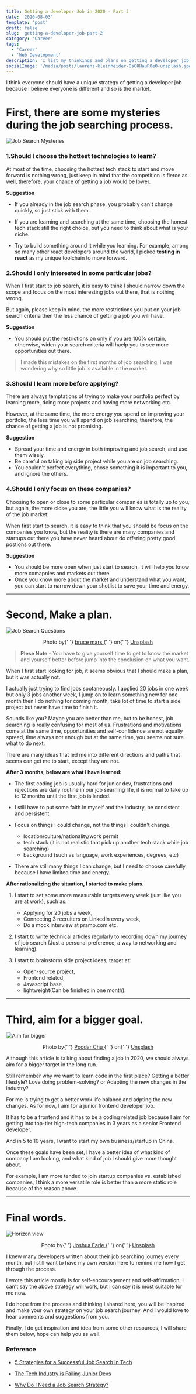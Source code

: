 ```yaml
---
title: Getting a developer Job in 2020 - Part 2
date: '2020-08-03'
template: 'post'
draft: false
slug: 'getting-a-developer-job-part-2'
category: 'Career'
tags:
  - 'Career'
  - 'Web Development'
description: 'I list my thinkings and plans on getting a developer job in the next 3 months, I hope it will work and you can find them relevant and helpful.'
socialImage: '/media/posts/laurenz-kleinheider-OsC8HauR0e0-unsplash.jpg'
---
```


I think everyone should have a unique strategy of getting a developer job because I believe everyone is different and so is the market.

# First, there are some mysteries during the job searching process.

![Job Search Mysteries](https://dev-to-uploads.s3.amazonaws.com/i/c5yii3545gxn8osujyrq.png)

### 1.Should I choose the hottest technologies to learn?

At most of the time, choosing the hottest tech stack to start and move forward is nothing wrong, just keep in mind that the competition is fierce as well, therefore, your chance of getting a job would be lower.

**Suggestion**

- If you already in the job search phase, you probably can't change quickly, so just stick with them.

- If you are learning and searching at the same time, choosing the honest tech stack still the right choice, but you need to think about what is your niche.

- Try to build something around it while you learning. For example, among so many other react developers around the world, I picked **testing in react** as my unique toolchain to move forward.

### 2.Should I only interested in some particular jobs?

When I first start to job search, it is easy to think I should narrow down the scope and focus on the most interesting jobs out there, that is nothing wrong.

But again, please keep in mind, the more restrictions you put on your job search criteria then the less chance of getting a job you will have.

**Suggestion**

- You should put the restrictions on only if you are 100% certain, otherwise, widen your search criteria will haelp you to see more opportunities out there.

> I made this mistakes on the first months of job searching, I was wondering why so little job is available in the market.

### 3.Should I learn more before applying?

There are always temptations of trying to make your portfolio perfect by learning more, doing more projects and having more networking etc.

However, at the same time, the more energy you spend on improving your portfolio, the less time you will spend on job searching, therefore, the chance of getting a job is not promising.

**Suggestion**

- Spread your time and energy in both improving and job search, and use them wisely.
- Be careful on taking big side project while you are on job searching.
- You couldn't perfect everything, chose something it is important to you, and ignore the others.

### 4.Should I only focus on these companies?

Choosing to open or close to some particular companies is totally up to you, but again, the more close you are, the little you will know what is the reality of the job market.

When first start to search, it is easy to think that you should be focus on the companies you know, but the reality is there are many companies and startups out there you have never heard about do offering pretty good postions out there.

**Suggestion**

- You should be more open when just start to search, it will help you know more comapnies and markets out there.
- Once you know more about the market and understand what you want, you can start to narrow down your shotlist to save your time and energy.

---

# Second, Make a plan.

![Job Search Questions](https://dev-to-uploads.s3.amazonaws.com/i/lju1x7iqcxl7d756w1sg.jpg)

<div align="center">
  Photo by{' '}
  <a href="https://unsplash.com/@brucemars?utm_source=unsplash&amp;utm_medium=referral&amp;utm_content=creditCopyText">
    bruce mars
  </a>{' '}
  on{' '}
  <a href="https://unsplash.com/s/photos/job-searching?utm_source=unsplash&amp;utm_medium=referral&amp;utm_content=creditCopyText">
    Unsplash
  </a>
</div>

> **Plese Note** - You have to give yourself time to get to know the market and yourself better before jump into the conclusion on what you want.

When I first start looking for job, it seems obvious that I should make a plan, but it was actually not.

I actually just trying to find jobs spotaneously. I applied 20 jobs in one week but only 3 jobs another week, I jump on to learn something new for one month then I do nothing for coming month, take lot of time to start a side project but never have time to finish it.

Sounds like you? Maybe you are better than me, but to be honest, job searching is really confusing for most of us. Frustrations and motivations come at the same time, opportunities and self-confidence are not equally spread, time always not enough but at the same time, you seems not sure what to do next.

There are many ideas that led me into different directions and paths that seems can get me to start, except they are not.

**After 3 months, below are what I have learned:**

- The first coding job is usually hard for junior dev, frustrations and rejections are daily routine in our job searhing life, it is normal to take up to 12 months until the first job is landed.

- I still have to put some faith in myself and the industry, be consistent and persistent.

- Focus on things I could change, not the things I couldn't change.

  - location/culture/nationality/work permit
  - tech stack (it is not realistic that pick up another tech stack while job searching)
  - background (such as language, work experiences, degrees, etc)

- There are still many things I can change, but I need to choose carefully because I have limited time and energy.

**After rationalizing the situation, I started to make plans.**

1. I start to set some more measurable targets every week (just like you are at work), such as:

   - Applying for 20 jobs a week,
   - Connecting 3 recruiters on LinkedIn every week,
   - Do a mock interview at pramp.com etc.

2. I start to write technical articles regularly to recording down my journey of job search (Just a personal preference, a way to networking and learning).

3. I start to brainstorm side project ideas, target at:
   - Open-source project,
   - Frontend related,
   - Javascript base,
   - lightweight(Can be finished in one month).

---

# Third, aim for a bigger goal.

![Aim for bigger](https://dev-to-uploads.s3.amazonaws.com/i/pmw9davh2hompae48kq0.jpg)

<div align="center">
  Photo by{' '}
  <a href="https://unsplash.com/@poodar?utm_source=unsplash&amp;utm_medium=referral&amp;utm_content=creditCopyText">
    Poodar Chu
  </a>{' '}
  on{' '}
  <a href="https://unsplash.com/?utm_source=unsplash&amp;utm_medium=referral&amp;utm_content=creditCopyText">
    Unsplash
  </a>
</div>

Although this article is talking about finding a job in 2020, we should always aim for a bigger target in the long run.

Still remember why we want to learn code in the first place? Getting a better lifestyle? Love doing problem-solving? or Adapting the new changes in the industry?

For me is trying to get a better work life balance and adpting the new changes. As for now, I aim for a junior frontend developer job.

It has to be a frontend and it has to be a coding related job because I aim for getting into top-tier high-tech companies in 3 years as a senior Frontend developer.

And in 5 to 10 years, I want to start my own business/startup in China.

Once these goals have been set, I have a better idea of what kind of company I am looking, and what kind of job I should give more thought about.

For example, I am more tended to join startup companies vs. established companies, I think a more versatile role is better than a more static role because of the reason above.

---

# Final words.

![Horizon view](https://dev-to-uploads.s3.amazonaws.com/i/d987xkyuu82gsvro6077.jpg)

<div align="center">
  Photo by{' '}
  <a href="https://unsplash.com/@joshuaearle?utm_source=unsplash&amp;utm_medium=referral&amp;utm_content=creditCopyText">
    Joshua Earle
  </a>{' '}
  on{' '}
  <a href="https://unsplash.com/?utm_source=unsplash&amp;utm_medium=referral&amp;utm_content=creditCopyText">
    Unsplash
  </a>
</div>

I knew many developers written about their job searching journey every month, but I still want to have my own version here to remind me how I get through the process.

I wrote this article mostly is for self-encouragement and self-affirmation, I can't say the above strategy will work, but I can say it is most suitable for me now.

I do hope from the process and thinking I shared here, you will be inspired and make your own strategy on your job search journey. And I would love to hear comments and suggestions from you.

Finally, I do get inspiration and idea from some other resources, I will share them below, hope can help you as well.

### Reference

- [5 Strategies for a Successful Job Search in Tech](https://dev.to/stetsenko_me/5-strategies-for-a-successful-job-search-in-tech-44j)

- [The Tech Industry is Failing Junior Devs](https://dev.to/bekahhw/the-tech-industry-is-failing-junior-devs-3438)

- [Why Do I Need a Job Search Strategy?](https://www8.gsb.columbia.edu/articles/columbia-business/why-do-i-need-job-search-strategy)
